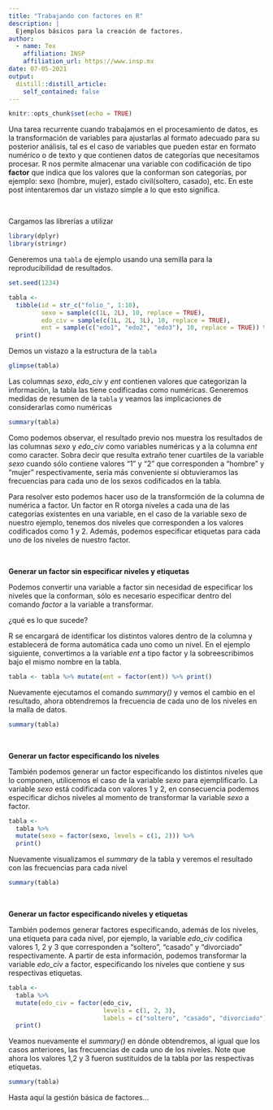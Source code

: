 ```yaml
---
title: "Trabajando con factores en R"
description: |
  Ejemplos básicos para la creación de factores.
author:
  - name: Tex
    affiliation: INSP
    affiliation_url: https://www.insp.mx
date: 07-05-2021
output:
  distill::distill_article:
    self_contained: false
---
```


```r
knitr::opts_chunk$set(echo = TRUE)
```

Una tarea recurrente cuando trabajamos en el procesamiento de datos, es la transformación de variables para ajustarlas al formato adecuado para su posterior análisis, tal es el caso de variables que pueden estar en formato numérico o de texto y que contienen datos de categorías que necesitamos procesar. R nos permite almacenar una variable con codificación de tipo **factor** que indica que los valores que la conforman son categorías, por ejemplo: sexo (hombre, mujer), estado civil(soltero, casado), etc. En este post intentaremos dar un vistazo simple a lo que esto significa.

&nbsp;

Cargamos las librerías a utilizar

```r
library(dplyr)
library(stringr)
```

Generemos una `tabla` de ejemplo usando una semilla para la reproducibilidad de 
resultados.

```r
set.seed(1234)

tabla <- 
  tibble(id = str_c("folio_", 1:10), 
         sexo = sample(c(1L, 2L), 10, replace = TRUE), 
         edo_civ = sample(c(1L, 2L, 3L), 10, replace = TRUE), 
         ent = sample(c("edo1", "edo2", "edo3"), 10, replace = TRUE)) %>% 
  print()
```

Demos un vistazo a la estructura de la `tabla`

```r
glimpse(tabla)
```

Las columnas *sexo*, *edo_civ* y *ent* contienen valores que categorizan la 
información, la tabla las tiene codificadas como numéricas. Generemos medidas de 
resumen de la `tabla` y veamos las implicaciones de considerarlas como numéricas

```r
summary(tabla)
```

Como podemos observar, el resultado previo nos muestra los resultados de las 
columnas *sexo* y *edo_civ* como variables numéricas y a la columna *ent* como 
caracter. Sobra decir que resulta extraño tener cuartiles de la variable *sexo* 
cuando sólo contiene valores "1" y "2" que corresponden a "hombre" y "mujer" 
respectivamente, sería más conveniente si obtuvieramos las frecuencias para cada 
uno de los sexos codificados en la tabla.

Para resolver esto podemos hacer uso de la transformción de la columna de 
numérica a factor. Un factor en R otorga niveles a cada una de las categorías 
existentes en una variable, en el caso de la variable sexo de nuestro ejemplo, 
tenemos dos niveles que corresponden a los valores codificados como 1 y 2. 
Además, podemos especificar etiquetas para cada uno de los niveles de nuestro factor.

&nbsp;

**Generar un factor sin especificar niveles y etiquetas**

Podemos convertir una variable a factor sin necesidad de especificar los niveles 
que la conforman, sólo es necesario especificar dentro del comando _factor_ a la 
variable a transformar.

¿qué es lo que sucede?

R se encargará de identificar los distintos valores dentro de la columna y 
establecerá de forma automática cada uno como un nivel. En el ejemplo siguiente, 
convertimos a la variable _ent_ a tipo factor y la sobreescribimos bajo el mismo 
nombre en la tabla.

```r
tabla <- tabla %>% mutate(ent = factor(ent)) %>% print()
```

Nuevamente ejecutamos el comando _summary()_ y vemos el cambio en el resultado,
ahora obtendremos la frecuencia de cada uno de los niveles en la malla de datos.

```r
summary(tabla)
```

&nbsp;

**Generar un factor especificando los niveles**

También podemos generar un factor especificando los distintos niveles que lo
componen, utilicemos el caso de la variable *sexo* para ejemplificarlo. La
variable _sexo_ está codificada con valores 1 y 2, en consecuencia podemos 
especificar dichos niveles al momento de transformar la variable _sexo_ a factor.

```r
tabla <- 
  tabla %>% 
  mutate(sexo = factor(sexo, levels = c(1, 2))) %>% 
  print()
```

Nuevamente visualizamos el _summary_ de la tabla y veremos el resultado con las 
frecuencias para cada nivel

```r
summary(tabla)
```

&nbsp;

**Generar un factor especificando niveles y etiquetas**

También podemos generar factores especificando, además de los niveles, una
etiqueta para cada nivel, por ejemplo, la variable *edo_civ* codifica
valores 1, 2 y 3 que corresponden a "soltero", "casado" y "divorciado"
respectivamente. A partir de esta información, podemos transformar la variable
*edo_civ* a factor, especificando los niveles que contiene y sus respectivas
etiquetas.

```r
tabla <- 
  tabla %>% 
  mutate(edo_civ = factor(edo_civ, 
                          levels = c(1, 2, 3), 
                          labels = c("soltero", "casado", "divorciado"))) %>% 
  print()
```

Veamos nuevamente el *summary()* en dónde obtendremos, al igual que los casos
anteriores, las frecuencias de cada uno de los niveles. Note que ahora los
valores 1,2 y 3 fueron sustituidos de la tabla por las respectivas etiquetas.

```r
summary(tabla)
```

Hasta aquí la gestión básica de factores...

